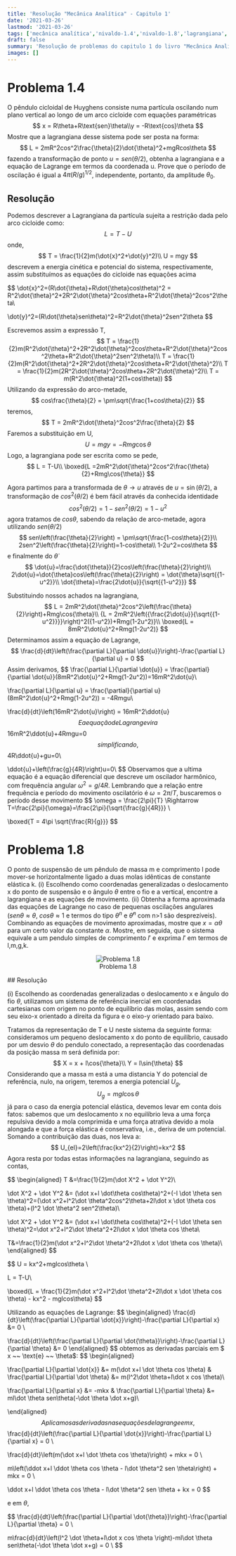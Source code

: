 ---
title: 'Resolução "Mecânica Analítica" - Capitulo 1'
date: '2021-03-26'
lastmod: '2021-03-26'
tags: ['mecânica analítica','nivaldo-1.4','nivaldo-1.8','lagrangiana','resolução']
draft: false
summary: 'Resolução de problemas do capitulo 1 do livro "Mecânica Analítica" do Prof. Nivaldo Lemos'
images: []
---

# Problema 1.4

O pêndulo cicloidal de Huyghens consiste numa partícula oscilando num plano vertical ao longo de um arco cicloide com equações paramétricas
$$
x = R\theta+R\text{sen}\theta\\y = -R\text{cos}\theta
$$
Mostre que a lagrangiana desse sistema pode ser posta na forma:
$$
L = 2mR^2cos^2\frac{\theta}{2}\dot{\theta}^2+mgRcos\theta
$$
fazendo a transformação de ponto $u=sen({\theta}/{2})$, obtenha a lagrangiana e a equação de Lagrange em termos da coordenada u. Prove que o período de oscilação é igual a $4\pi(R/g)^{1/2}$, independente, portanto, da amplitude $\theta_0$.

## Resolução

Podemos descrever a Lagrangiana da partícula sujeita a restrição dada pelo arco cicloide como:
$$
L = T - U
$$
onde,
$$
T = \frac{1}{2}m(\dot{x}^2+\dot{y}^2)\\
U = mgy
$$
descrevem a energia cinética e potencial do sistema, respectivamente, assim substituímos  as equações do cicloide nas equações acima


$$
\dot{x}^2=(R\dot{\theta}+R\dot{\theta}cos\theta)^2 = R^2\dot{\theta}^2+2R^2\dot{\theta}^2cos\theta+R^2\dot{\theta}^2cos^2\theta\\

\dot{y}^2=(R\dot{\theta}sen\theta)^2=R^2\dot{\theta}^2sen^2\theta
$$


Escrevemos assim a expressão T,
$$
T = \frac{1}{2}m(R^2\dot{\theta}^2+2R^2\dot{\theta}^2cos\theta+R^2\dot{\theta}^2cos^2\theta+R^2\dot{\theta}^2sen^2\theta)\\
T = \frac{1}{2}m(R^2\dot{\theta}^2+2R^2\dot{\theta}^2cos\theta+R^2\dot{\theta}^2)\\
T = \frac{1}{2}m(2R^2\dot{\theta}^2cos\theta+2R^2\dot{\theta}^2)\\
T = m(R^2\dot{\theta}^2(1+cos\theta))
$$
Utilizando da expressão do arco-metade,
$$
cos\frac{\theta}{2} = \pm\sqrt{\frac{1+cos\theta}{2}}
$$
teremos,
$$
T = 2mR^2\dot{\theta}^2cos^2\frac{\theta}{2}
$$
Faremos a substituição em U,
$$
U = mgy=-Rmg\cos{\theta}
$$
Logo, a lagrangiana pode ser escrita como se pede,
$$
L = T-U\\
\boxed{L =2mR^2\dot{\theta}^2cos^2\frac{\theta}{2}+Rmg\cos{\theta}}
$$

Agora partimos para a transformada de $\theta \rightarrow u$ através de $u=\sin({\theta/2})$, a transformação de $cos^2(\theta/2)$ é bem fácil através da conhecida identidade
$$
cos^2(\theta/2)={1-sen^2(\theta/2)} = {1-u^2}
$$
agora tratamos de $cos\theta$, sabendo da relação de arco-metade, agora utilizando $sen(\theta/2)$
$$
sen\left(\frac{\theta}{2}\right) = \pm\sqrt{\frac{1-cos\theta}{2}}\\
2sen^2\left(\frac{\theta}{2}\right)=1-cos\theta\\
1-2u^2=cos\theta
$$
e finalmente do $\dot{\theta}$
$$
\dot{u}=\frac{\dot{\theta}}{2}cos\left(\frac{\theta}{2}\right)\\
2\dot{u}=\dot{\theta}cos\left(\frac{\theta}{2}\right) = \dot{\theta}\sqrt{{1-u^2}}\\
\dot{\theta}=\frac{2\dot{u}}{\sqrt{{1-u^2}}}
$$


Substituindo nossos achados na lagrangiana,
$$
L = 2mR^2\dot{\theta}^2cos^2\left(\frac{\theta}{2}\right)+Rmg\cos{\theta}\\
{L = 2mR^2\left({\frac{2\dot{u}}{\sqrt{{1-u^2}}}}\right)^2({1-u^2})+Rmg(1-2u^2)}\\
\boxed{L = 8mR^2\dot{u}^2+Rmg(1-2u^2)}
$$
Determinamos assim a equação de Lagrange,
$$
\frac{d}{dt}\left(\frac{\partial L}{\partial \dot{u}}\right)-\frac{\partial L}{\partial u} = 0
$$
Assim derivamos,
$$
\frac{\partial L}{\partial \dot{u}} = \frac{\partial}{\partial \dot{u}}(8mR^2\dot{u}^2+Rmg(1-2u^2))=16mR^2\dot{u}\\

\frac{\partial L}{\partial u} = \frac{\partial}{\partial u}(8mR^2\dot{u}^2+Rmg(1-2u^2)) = -4Rmgu\\

\frac{d}{dt}\left(16mR^2\dot{u}\right) = 16mR^2\ddot{u}
$$
E a equação de Lagrange vira
$$
16mR^2\ddot{u}+4Rmgu=0
$$
simplificando,
$$
4R\ddot{u}+gu=0\\

\ddot{u}+\left(\frac{g}{4R}\right)u=0\\
$$
Observamos que a ultima equação é a equação diferencial que descreve um oscilador harmônico, com frequência angular $\omega^2 = g/4R$. Lembrando que a relação entre frequência e período do movimento oscilatório é $\omega = 2\pi/T$, buscaremos o período desse movimento
$$
\omega = \frac{2\pi}{T} \Rightarrow T=\frac{2\pi}{\omega}=\frac{2\pi}{\sqrt{\frac{g}{4R}}} \\

\boxed{T = 4\pi \sqrt{\frac{R}{g}}}
$$
# **Problema 1.8**

O ponto de suspensão de um pêndulo de massa m e comprimento l pode mover-se horizontalmente ligado a duas molas idênticas de constante elástica k. (i) Escolhendo como coordenadas generalizadas o deslocamento x do ponto de suspensão e o ângulo $\theta$ entre o fio e a vertical, encontre a lagrangiana e as equações de movimento. (ii) Obtenha a forma aproximada das equações de Lagrange no caso de pequenas oscilações angulares ($sen \theta \approx\theta$, $cos \theta \approx 1$ e termos do tipo $\theta^n$ e $\dot\theta^n$ com n>1 são desprezíveis). Combinando as equações de movimento aproximadas, mostre que $x = \alpha\theta$ para um certo valor da constante $\alpha$. Mostre, em seguida, que o sistema equivale a um pendulo simples de comprimento $l'$ e exprima $l'$ em termos de l,m,g,k.

<center>
<figure>
    <Image alt="Problema 1.8" src="/static/images/mecanica/fig1-1.8.PNG" width={300} height={200} />
    <figcaption> Problema 1.8 </figcaption>
</figure>
</center>
## Resolução

(i) Escolhendo as coordenadas generalizadas o deslocamento x e ângulo do fio $\theta$, utilizamos um sistema de referência inercial em coordenadas cartesianas com origem no ponto de equilíbrio das molas, assim sendo com seu eixo-x orientado a direita da figura e o eixo-y orientado para baixo.

Tratamos da representação de T e U neste sistema da seguinte forma: consideramos um pequeno deslocamento x do ponto de equilíbrio, causado por um desvio $\theta$ do pendulo conectado, a representação das coordenadas da posição massa m será definida por:
$$
X = x + l\cos{\theta}\\
Y = l\sin{\theta}
$$
Considerando que a massa m está a uma distancia Y do potencial de referência, nulo, na origem, teremos a energia potencial $U_g$,
$$
U_g=mgl\cos{\theta}
$$
já para o caso da energia potencial elástica, devemos levar em conta dois fatos: sabemos que um deslocamento x no equilíbrio leva a uma força repulsiva devido a mola comprimida e uma força atrativa devido a mola alongada e que a força elástica é conservativa, i.e., deriva de um potencial. Somando a contribuição das duas, nos leva a:
$$
U_{el}=2\left(\frac{kx^2}{2}\right)=kx^2
$$
Agora resta por todas estas informações na lagrangiana, seguindo as contas,

$$
\begin{aligned}
T &=\frac{1}{2}m(\dot X^2 + \dot Y^2)\\

\dot X^2 + \dot Y^2 &= (\dot x+l \dot\theta cos\theta)^2+(-l \dot \theta sen \theta)^2=(\dot x^2+l^2\dot \theta^2cos^2\theta+2l\dot x \dot \theta cos \theta)+(l^2 \dot \theta^2 sen^2\theta)\\

\dot X^2 + \dot Y^2 &= (\dot x+l \dot\theta cos\theta)^2+(-l \dot \theta sen \theta)^2=\dot x^2+l^2\dot \theta^2+2l\dot x \dot \theta cos \theta\\

T&=\frac{1}{2}m(\dot x^2+l^2\dot \theta^2+2l\dot x \dot \theta cos \theta)\\
\end{aligned}
$$

$$
U = kx^2+mglcos\theta \\ 

L = T-U\\

\boxed{L = \frac{1}{2}m(\dot x^2+l^2\dot \theta^2+2l\dot x \dot \theta cos \theta) - kx^2 - mglcos\theta}
$$

Utilizando as equações de Lagrange:
$$
\begin{aligned}
\frac{d}{dt}\left(\frac{\partial L}{\partial \dot{x}}\right)-\frac{\partial L}{\partial x} &= 0 \\

\frac{d}{dt}\left(\frac{\partial L}{\partial \dot{\theta}}\right)-\frac{\partial L}{\partial \theta} &= 0
\end{aligned}
$$
obtemos as derivadas parciais em $ x ~~ \text{e} ~~ \theta$:
$$
\begin{aligned}

\frac{\partial L}{\partial \dot{x}} &= m(\dot x+l \dot \theta cos \theta) & \frac{\partial L}{\partial \dot \theta} &= m(l^2\dot \theta+l\dot x cos \theta)\\

\frac{\partial L}{\partial x} &= -mkx & \frac{\partial L}{\partial \theta} &= ml\dot \theta sen\theta(-\dot \theta \dot x+g)\\

\end{aligned}
$$
Aplicamos as derivadas nas equações de lagrange em x,
$$
\frac{d}{dt}\left(\frac{\partial L}{\partial \dot{x}}\right)-\frac{\partial L}{\partial x} = 0 \\

\frac{d}{dt}\left(m(\dot x+l \dot \theta cos \theta)\right) + mkx = 0 \\

m\left(\ddot x+l \ddot \theta cos \theta - l\dot \theta^2 sen \theta\right) + mkx = 0 \\

\ddot x+l \ddot \theta cos \theta - l\dot \theta^2 sen \theta + kx = 0
$$


e em $\theta$,


$$
\frac{d}{dt}\left(\frac{\partial L}{\partial \dot{\theta}}\right)-\frac{\partial L}{\partial \theta} = 0 \\

m\frac{d}{dt}\left(l^2 \dot \theta+l\dot x cos \theta \right)-ml\dot \theta sen\theta(-\dot \theta \dot x+g) = 0 \\
$$
